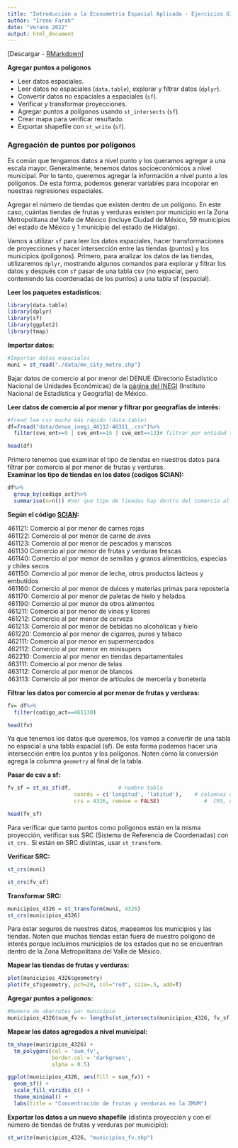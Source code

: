 ```yaml
---
title: "Introducción a la Econometría Espacial Aplicada - Ejercicios GIS"
author: "Irene Farah"
date: "Verano 2022"
output: html_document
---
```


[Descargar - [RMarkdown](https://github.com/ifarah/t/blob/main/Rmd/ejercicios/ejercicio_GIS.Rmd)]  

**Agregar puntos a polígonos**  

* Leer datos espaciales. 
* Leer datos no espaciales (`data.table`), explorar y filtrar datos (`dplyr`).
* Convertir datos no espaciales a espaciales (`sf`).
* Verificar y transformar proyecciones.
* Agregar puntos a polígonos usando `st_intersects` (`sf`).
* Crear mapa para verificar resultado.
* Exportar shapefile con `st_write` (`sf`).


### Agregación de puntos por polígonos

Es común que tengamos datos a nivel punto y los queramos agregar a una escala mayor. Generalmente, tenemos datos socioeconómicos a nivel municipal. Por lo tanto, queremos agregar la información a nivel punto a los polígonos. De esta forma, podemos generar variables para incoporar en nuestras regresiones espaciales.  

Agregar el número de tiendas que existen dentro de un polígono. En este caso, cuántas tiendas de frutas y verduras existen por municipio en la Zona Metropolitana del Valle de México (incluye Ciudad de México, 59 municipios del estado de México y 1 municipio del estado de Hidalgo).

Vamos a utilizar `sf` para leer los datos espaciales, hacer transformaciones de proyecciones y hacer intersección entre las tiendas (puntos) y los municipios (polígonos). Primero, para analizar los datos de las tiendas, utilizaremos `dplyr`, mostrando algunos comandos para explorar y filtrar los datos y después con `sf` pasar de una tabla csv (no espacial, pero conteniendo las coordenadas de los puntos) a una tabla sf (espacial).

**Leer los paquetes estadísticos:**
```r
library(data.table)
library(dplyr)
library(sf)
library(ggplot2)
library(tmap)
```

**Importar datos:**
```r
#Importar datos espaciales
muni = st_read("./data/mx_city_metro.shp")
```

Bajar datos de comercio al por menor del DENUE (Directorio Estadístico Nacional de Unidades Económicas) de la [página del INEGI](https://www.inegi.org.mx/app/descarga/default.html) (Instituto Nacional de Estadística y Geografía) de México.

**Leer datos de comercio al por menor y filtrar por geografías de interés:**
```r
#fread lee csv mucho más rápido (data.table)
df=fread("data/denue_inegi_46112-46311_.csv")%>%
  filter(cve_ent==9 | cve_ent==15 | cve_ent==13)# filtrar por entidad federativa (cdmx, hidalgo, edomex)

head(df)
```


Primero tenemos que examinar el tipo de tiendas en nuestros datos para filtrar por comercio al por menor de frutas y verduras.  
**Examinar los tipo de tiendas en los datos (codigos SCIAN):**

```r
df%>%
  group_by(codigo_act)%>%
  summarise(n=n()) #Ver que tipo de tiendas hay dentro del comercio al por menor
```

**Según el código [SCIAN](https://www.inegi.org.mx/contenidos/app/scian/tablaxiv.pdf):**  

461121: Comercio al por menor de carnes rojas  
461122: Comercio al por menor de carne de aves  
461123: Comercio al por menor de pescados y mariscos  
461130 Comercio al por menor de frutas y verduras frescas  
461140: Comercio al por menor de semillas y granos alimenticios, especias y chiles secos  
461150: Comercio al por menor de leche, otros productos lácteos y embutidos  
461160: Comercio al por menor de dulces y materias primas para repostería  
461170: Comercio al por menor de paletas de hielo y helados  
461190: Comercio al por menor de otros alimentos  
461211: Comercio al por menor de vinos y licores  
461212: Comercio al por menor de cerveza  
461213: Comercio al por menor de bebidas no alcohólicas y hielo  
461220: Comercio al por menor de cigarros, puros y tabaco  
462111: Comercio al por menor en supermercados  
462112: Comercio al por menor en minisupers  
462210: Comercio al por menor en tiendas departamentales  
463111: Comercio al por menor de telas  
463112: Comercio al por menor de blancos  
463113: Comercio al por menor de artículos de mercería y bonetería

**Filtrar los datos por comercio al por menor de frutas y verduras:**
```r
fv= df%>%
  filter(codigo_act==461130)

head(fv)
```

Ya que tenemos los datos que queremos, los vamos a convertir de una tabla no espacial a una tabla espacial (sf). De esta forma podemos hacer una intersección entre los puntos y los polígonos. Noten cómo la conversión agrega la columna `geometry` al final de la tabla.

**Pasar de csv a sf:**

```r
fv_sf = st_as_sf(df,               # nombre tabla
                     coords = c('longitud', 'latitud'),    # columnas con long y lat
                     crs = 4326, remove = FALSE)              #  CRS, con codigo EPSG

head(fv_sf)
```
Para verificar que tanto puntos como polígonos están en la misma proyección, verificar sus SRC (Sistema de Referencia de Coordenadas) con `st_crs.` Si están en SRC distintas, usar `st_transform`.

**Verificar SRC:**
```r
st_crs(muni)

st_crs(fv_sf)
```

**Transformar SRC:**
```r
municipios_4326 = st_transform(muni, 4326)
st_crs(municipios_4326)
```


Para estar seguros de nuestros datos, mapeamos los municipios y las tiendas. Noten que muchas tiendas están fuera de nuestro polígono de interés porque incluímos municipios de los estados que no se encuentran dentro de la Zona Metropolitana del Valle de México.

**Mapear las tiendas de frutas y verduras:**
```r
plot(municipios_4326$geometry)
plot(fv_sf$geometry, pch=20, col="red", size=.5, add=T)
```

**Agregar puntos a polígonos:**

```r
#Numero de abarrotes por municipio
municipios_4326$sum_fv <- lengths(st_intersects(municipios_4326, fv_sf))
```

**Mapear los datos agregados a nivel municipal:**
```r
tm_shape(municipios_4326) + 
  tm_polygons(col = 'sum_fv',
              border.col = 'darkgreen', 
              alpha = 0.5) 

ggplot(municipios_4326, aes(fill = sum_fv)) + 
  geom_sf() + 
  scale_fill_viridis_c() +
  theme_minimal() + 
  labs(title = "Concentración de frutas y verduras en la ZMVM")

```

**Exportar los datos a un nuevo shapefile** (distinta proyección y con el número de tiendas de frutas y verduras por municipio): 

```r
st_write(municipios_4326, "municipios_fv.shp")
```